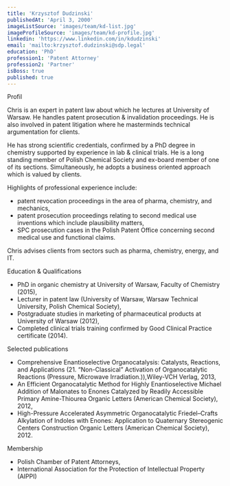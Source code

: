 ```yaml
---
title: 'Krzysztof Dudzinski'
publishedAt: 'April 3, 2000'
imageListSource: 'images/team/kd-list.jpg'
imageProfileSource: 'images/team/kd-profile.jpg'
linkedin: 'https://www.linkedin.com/in/kdudzinski'
email: 'mailto:krzysztof.dudzinski@sdp.legal'
education: 'PhD'
profession1: 'Patent Attorney'
profession2: 'Partner'
isBoss: true
published: true
---
```


<ProfileSection type="profile">Profil</ProfileSection>

Chris is an expert in patent law about which he lectures at University of Warsaw. He handles patent prosecution & invalidation proceedings. He is also involved in patent litigation where he masterminds technical argumentation for clients.

He has strong scientific credentials, confirmed by a PhD degree in chemistry supported by experience in lab & clinical trials. He is a long standing member of Polish Chemical Society and ex-board member of one of its sections. Simultaneously, he adopts a business oriented approach which is valued by clients.

Highlights of professional experience include:

- patent revocation proceedings in the area of pharma, chemistry, and mechanics,
- patent prosecution proceedings relating to second medical use inventions which include plausibility matters,
- SPC prosecution cases in the Polish Patent Office concerning second medical use and functional claims.

Chris advises clients from sectors such as pharma, chemistry, energy, and IT.

<ProfileSection type="education">Education & Qualifications</ProfileSection>

- PhD in organic chemistry at University of Warsaw, Faculty of Chemistry (2015),
- Lecturer in patent law (University of Warsaw, Warsaw Technical University, Polish Chemical Society),
- Postgraduate studies in marketing of pharmaceutical products at University of Warsaw (2012),
- Completed clinical trials training confirmed by Good Clinical Practice certificate (2014).

<ProfileSection type="publication">Selected publications</ProfileSection>

- Comprehensive Enantioselective Organocatalysis: Catalysts, Reactions, and Applications (21. “Non-Classical” Activation of Organocatalytic Reactions (Pressure, Microwave Irradiation.)),Wiley-VCH Verlag, 2013,
- An Efficient Organocatalytic Method for Highly Enantioselective Michael Addition of Malonates to Enones Catalyzed by Readily Accessible Primary Amine-Thiourea Organic Letters (American Chemical Society), 2012,
- High-Pressure Accelerated Asymmetric Organocatalytic Friedel–Crafts Alkylation of Indoles with Enones: Application to Quaternary Stereogenic Centers Construction Organic Letters (American Chemical Society), 2012.

<ProfileSection type="publication">Membership</ProfileSection>

- Polish Chamber of Patent Attorneys,
- International Association for the Protection of Intellectual Property (AIPPI)